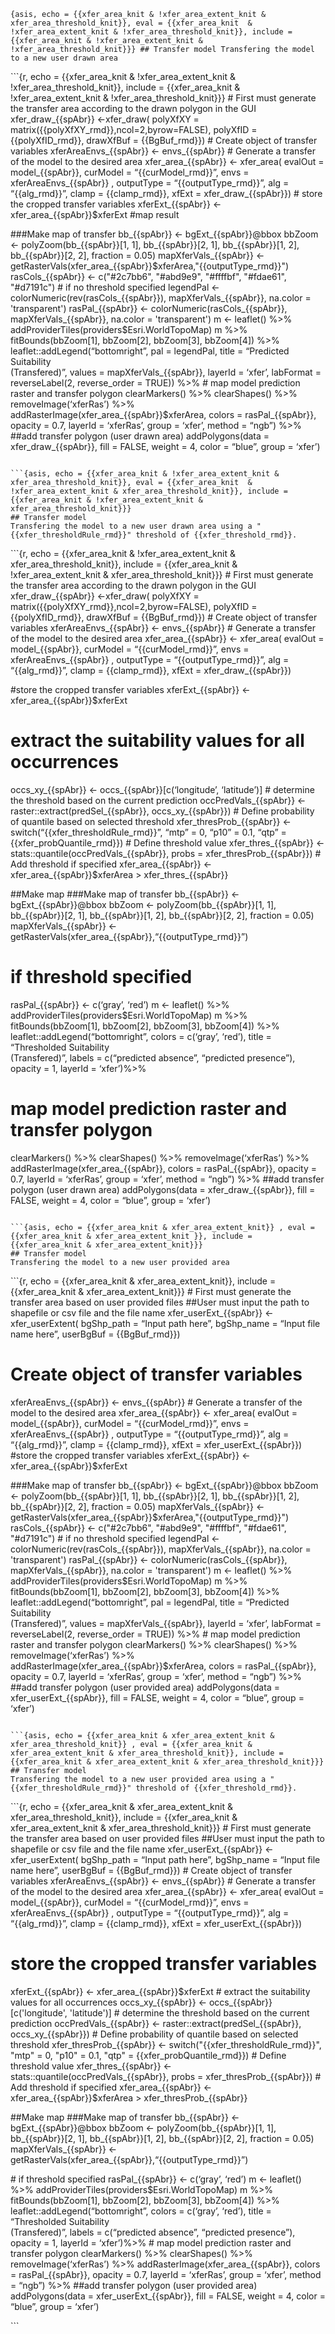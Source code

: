 ```{asis, echo = {{xfer_area_knit & !xfer_area_extent_knit & xfer_area_threshold_knit}}, eval = {{xfer_area_knit  & !xfer_area_extent_knit & !xfer_area_threshold_knit}}, include = {{xfer_area_knit & !xfer_area_extent_knit & !xfer_area_threshold_knit}}}
## Transfer model
Transfering the model to a new user drawn area 
```

```{r, echo =  {{xfer_area_knit & !xfer_area_extent_knit & !xfer_area_threshold_knit}}, include = {{xfer_area_knit & !xfer_area_extent_knit & !xfer_area_threshold_knit}}}
# First must generate the transfer area according to the drawn polygon in the GUI
xfer_draw_{{spAbr}} <-xfer_draw(
  polyXfXY = matrix({{polyXfXY_rmd}},ncol=2,byrow=FALSE),
  polyXfID = {{polyXfID_rmd}},
  drawXfBuf = {{BgBuf_rmd}})
# Create object of transfer variables
xferAreaEnvs_{{spAbr}} <- envs_{{spAbr}}
# Generate a transfer of the model to the desired area
xfer_area_{{spAbr}} <- xfer_area(
  evalOut = model_{{spAbr}},
  curModel = "{{curModel_rmd}}",
  envs = xferAreaEnvs_{{spAbr}} , 
  outputType = "{{outputType_rmd}}",
  alg = "{{alg_rmd}}",
  clamp = {{clamp_rmd}},
  xfExt = xfer_draw_{{spAbr}}) 
# store the cropped transfer variables
xferExt_{{spAbr}} <- xfer_area_{{spAbr}}$xferExt
 #map result
 
 ###Make map of transfer
bb_{{spAbr}} <-  bgExt_{{spAbr}}@bbox
bbZoom <- polyZoom(bb_{{spAbr}}[1, 1], bb_{{spAbr}}[2, 1], bb_{{spAbr}}[1, 2], 
                   bb_{{spAbr}}[2, 2], fraction = 0.05)
mapXferVals_{{spAbr}} <- getRasterVals(xfer_area_{{spAbr}}$xferArea,"{{outputType_rmd}}")
rasCols_{{spAbr}} <- c("#2c7bb6", "#abd9e9", "#ffffbf", "#fdae61", "#d7191c")
# if no threshold specified
legendPal <- colorNumeric(rev(rasCols_{{spAbr}}), mapXferVals_{{spAbr}}, na.color = 'transparent')
rasPal_{{spAbr}} <- colorNumeric(rasCols_{{spAbr}}, mapXferVals_{{spAbr}}, na.color = 'transparent')
m <- leaflet() %>% addProviderTiles(providers$Esri.WorldTopoMap) 
m %>%
  fitBounds(bbZoom[1], bbZoom[2], bbZoom[3], bbZoom[4]) %>%
  leaflet::addLegend("bottomright", pal = legendPal,
            title = "Predicted Suitability<br>(Transfered)",
            values = mapXferVals_{{spAbr}}, layerId = 'xfer',
            labFormat = reverseLabel(2, reverse_order = TRUE)) %>%
# map model prediction raster and transfer polygon
  clearMarkers() %>% clearShapes() %>% removeImage('xferRas') %>%
  addRasterImage(xfer_area_{{spAbr}}$xferArea, colors = rasPal_{{spAbr}}, opacity = 0.7,
                 layerId = 'xferRas', group = 'xfer', method = "ngb") %>%
 ##add transfer polygon (user drawn area)
  addPolygons(data = xfer_draw_{{spAbr}}, fill = FALSE,
              weight = 4, color = "blue", group = 'xfer')

```

```{asis, echo = {{xfer_area_knit & !xfer_area_extent_knit & xfer_area_threshold_knit}}, eval = {{xfer_area_knit  & !xfer_area_extent_knit & xfer_area_threshold_knit}}, include = {{xfer_area_knit & !xfer_area_extent_knit & xfer_area_threshold_knit}}}
## Transfer model
Transfering the model to a new user drawn area using a "{{xfer_thresholdRule_rmd}}" threshold of {{xfer_threshold_rmd}}. 
```

```{r, echo =  {{xfer_area_knit & !xfer_area_extent_knit & xfer_area_threshold_knit}}, include = {{xfer_area_knit & !xfer_area_extent_knit & xfer_area_threshold_knit}}}
# First must generate the transfer area according to the drawn polygon in the GUI
xfer_draw_{{spAbr}} <-xfer_draw(
  polyXfXY = matrix({{polyXfXY_rmd}},ncol=2,byrow=FALSE),
  polyXfID = {{polyXfID_rmd}},
  drawXfBuf = {{BgBuf_rmd}})
# Create object of transfer variables
xferAreaEnvs_{{spAbr}} <- envs_{{spAbr}}
# Generate a transfer of the model to the desired area
xfer_area_{{spAbr}} <- xfer_area(
  evalOut = model_{{spAbr}},
  curModel = "{{curModel_rmd}}",
  envs = xferAreaEnvs_{{spAbr}} , 
  outputType = "{{outputType_rmd}}",
  alg = "{{alg_rmd}}",
  clamp = {{clamp_rmd}},
  xfExt = xfer_draw_{{spAbr}}) 

#store the cropped transfer variables
xferExt_{{spAbr}} <- xfer_area_{{spAbr}}$xferExt

# extract the suitability values for all occurrences
occs_xy_{{spAbr}} <- occs_{{spAbr}}[c('longitude', 'latitude')]
# determine the threshold based on the current prediction
occPredVals_{{spAbr}} <- raster::extract(predSel_{{spAbr}}, occs_xy_{{spAbr}})
# Define probability of quantile based on selected threshold
xfer_thresProb_{{spAbr}} <- switch("{{xfer_thresholdRule_rmd}}", 
                                   "mtp" = 0, "p10" = 0.1, "qtp" = {{xfer_probQuantile_rmd}})
# Define threshold value
xfer_thres_{{spAbr}} <- stats::quantile(occPredVals_{{spAbr}}, 
                                 probs = xfer_thresProb_{{spAbr}})
# Add threshold if specified 
xfer_area_{{spAbr}} <- xfer_area_{{spAbr}}$xferArea > xfer_thres_{{spAbr}}

##Make map
###Make map of transfer
bb_{{spAbr}} <-  bgExt_{{spAbr}}@bbox
bbZoom <- polyZoom(bb_{{spAbr}}[1, 1], bb_{{spAbr}}[2, 1], bb_{{spAbr}}[1, 2], 
                   bb_{{spAbr}}[2, 2], fraction = 0.05)
mapXferVals_{{spAbr}} <- getRasterVals(xfer_area_{{spAbr}},"{{outputType_rmd}}")

# if threshold specified
rasPal_{{spAbr}} <- c('gray', 'red')
m <- leaflet() %>% addProviderTiles(providers$Esri.WorldTopoMap) 
m %>%
  fitBounds(bbZoom[1], bbZoom[2], bbZoom[3], bbZoom[4]) %>%
  leaflet::addLegend("bottomright", colors = c('gray', 'red'),
            title = "Thresholded Suitability<br>(Transfered)",
            labels = c("predicted absence", "predicted presence"),
            opacity = 1, layerId = 'xfer')%>%

# map model prediction raster and transfer polygon
  clearMarkers() %>% clearShapes() %>% removeImage('xferRas') %>%
  addRasterImage(xfer_area_{{spAbr}}, colors = rasPal_{{spAbr}}, opacity = 0.7,
                 layerId = 'xferRas', group = 'xfer', method = "ngb") %>%
 ##add transfer polygon (user drawn area)
  addPolygons(data = xfer_draw_{{spAbr}}, fill = FALSE,
              weight = 4, color = "blue", group = 'xfer')

```

```{asis, echo = {{xfer_area_knit & xfer_area_extent_knit}} , eval = {{xfer_area_knit & xfer_area_extent_knit }}, include = {{xfer_area_knit & xfer_area_extent_knit}}}
## Transfer model
Transfering the model to a new user provided area 
```

```{r, echo = {{xfer_area_knit & xfer_area_extent_knit}}, include = {{xfer_area_knit & xfer_area_extent_knit}}}
# First must generate the transfer area based on user provided files
  ##User must input the path to shapefile or csv file and the file name 
xfer_userExt_{{spAbr}} <- xfer_userExtent(
  bgShp_path = "Input path here",
  bgShp_name = "Input file name here",
  userBgBuf = {{BgBuf_rmd}})

# Create object of transfer variables
xferAreaEnvs_{{spAbr}} <- envs_{{spAbr}}
# Generate a transfer of the model to the desired area
xfer_area_{{spAbr}} <- xfer_area(
  evalOut = model_{{spAbr}},
  curModel = "{{curModel_rmd}}",
  envs = xferAreaEnvs_{{spAbr}} , 
  outputType = "{{outputType_rmd}}",
  alg = "{{alg_rmd}}",
  clamp = {{clamp_rmd}},
  xfExt = xfer_userExt_{{spAbr}}) 
#store the cropped transfer variables
xferExt_{{spAbr}} <- xfer_area_{{spAbr}}$xferExt
 
 ###Make map of transfer
bb_{{spAbr}} <-  bgExt_{{spAbr}}@bbox
bbZoom <- polyZoom(bb_{{spAbr}}[1, 1], bb_{{spAbr}}[2, 1], bb_{{spAbr}}[1, 2], 
                   bb_{{spAbr}}[2, 2], fraction = 0.05)
mapXferVals_{{spAbr}} <- getRasterVals(xfer_area_{{spAbr}}$xferArea,"{{outputType_rmd}}")
rasCols_{{spAbr}} <- c("#2c7bb6", "#abd9e9", "#ffffbf", "#fdae61", "#d7191c")
# if no threshold specified
legendPal <- colorNumeric(rev(rasCols_{{spAbr}}), mapXferVals_{{spAbr}}, na.color = 'transparent')
rasPal_{{spAbr}} <- colorNumeric(rasCols_{{spAbr}}, mapXferVals_{{spAbr}}, na.color = 'transparent')
m <- leaflet() %>% addProviderTiles(providers$Esri.WorldTopoMap) 
m %>%
  fitBounds(bbZoom[1], bbZoom[2], bbZoom[3], bbZoom[4]) %>%
  leaflet::addLegend("bottomright", pal = legendPal,
            title = "Predicted Suitability<br>(Transfered)",
            values = mapXferVals_{{spAbr}}, layerId = 'xfer',
            labFormat = reverseLabel(2, reverse_order = TRUE)) %>%
# map model prediction raster and transfer polygon
  clearMarkers() %>% clearShapes() %>% removeImage('xferRas') %>%
  addRasterImage(xfer_area_{{spAbr}}$xferArea, colors = rasPal_{{spAbr}}, opacity = 0.7,
                 layerId = 'xferRas', group = 'xfer', method = "ngb") %>%
 ##add transfer polygon (user provided area)
  addPolygons(data = xfer_userExt_{{spAbr}}, fill = FALSE,
              weight = 4, color = "blue", group = 'xfer')
```

```{asis, echo = {{xfer_area_knit & xfer_area_extent_knit & xfer_area_threshold_knit}} , eval = {{xfer_area_knit & xfer_area_extent_knit & xfer_area_threshold_knit}}, include = {{xfer_area_knit & xfer_area_extent_knit & xfer_area_threshold_knit}}}
## Transfer model
Transfering the model to a new user provided area using a "{{xfer_thresholdRule_rmd}}" threshold of {{xfer_threshold_rmd}}. 
```

```{r, echo = {{xfer_area_knit & xfer_area_extent_knit & xfer_area_threshold_knit}}, include = {{xfer_area_knit & xfer_area_extent_knit & xfer_area_threshold_knit}}}
# First must generate the transfer area based on user provided files
  ##User must input the path to shapefile or csv file and the file name 
xfer_userExt_{{spAbr}} <- xfer_userExtent(
  bgShp_path = "Input path here",
  bgShp_name = "Input file name here",
  userBgBuf = {{BgBuf_rmd}})
# Create object of transfer variables
xferAreaEnvs_{{spAbr}} <- envs_{{spAbr}}
# Generate a transfer of the model to the desired area
xfer_area_{{spAbr}} <- xfer_area(
  evalOut = model_{{spAbr}},
  curModel = "{{curModel_rmd}}",
  envs = xferAreaEnvs_{{spAbr}} , 
  outputType = "{{outputType_rmd}}",
  alg = "{{alg_rmd}}",
  clamp = {{clamp_rmd}},
  xfExt = xfer_userExt_{{spAbr}}) 

# store the cropped transfer variables
xferExt_{{spAbr}} <- xfer_area_{{spAbr}}$xferExt
# extract the suitability values for all occurrences
occs_xy_{{spAbr}} <- occs_{{spAbr}}[c('longitude', 'latitude')]
# determine the threshold based on the current prediction
occPredVals_{{spAbr}} <- raster::extract(predSel_{{spAbr}}, occs_xy_{{spAbr}})
# Define probability of quantile based on selected threshold
xfer_thresProb_{{spAbr}} <- switch("{{xfer_thresholdRule_rmd}}", 
                                   "mtp" = 0, "p10" = 0.1, "qtp" = {{xfer_probQuantile_rmd}})
# Define threshold value
xfer_thres_{{spAbr}} <- stats::quantile(occPredVals_{{spAbr}}, 
                                        probs = xfer_thresProb_{{spAbr}})
# Add threshold if specified 
xfer_area_{{spAbr}} <- xfer_area_{{spAbr}}$xferArea > xfer_thresProb_{{spAbr}}

##Make map
###Make map of transfer
bb_{{spAbr}} <-  bgExt_{{spAbr}}@bbox
bbZoom <- polyZoom(bb_{{spAbr}}[1, 1], bb_{{spAbr}}[2, 1], bb_{{spAbr}}[1, 2], 
                   bb_{{spAbr}}[2, 2], fraction = 0.05)
mapXferVals_{{spAbr}} <- getRasterVals(xfer_area_{{spAbr}},"{{outputType_rmd}}")

  # if threshold specified
rasPal_{{spAbr}} <- c('gray', 'red')
m <- leaflet() %>% addProviderTiles(providers$Esri.WorldTopoMap) 
m %>%
  fitBounds(bbZoom[1], bbZoom[2], bbZoom[3], bbZoom[4]) %>%
  leaflet::addLegend("bottomright", colors = c('gray', 'red'),
            title = "Thresholded Suitability<br>(Transfered)",
            labels = c("predicted absence", "predicted presence"),
            opacity = 1, layerId = 'xfer')%>%
# map model prediction raster and transfer polygon
  clearMarkers() %>% clearShapes() %>% removeImage('xferRas') %>%
  addRasterImage(xfer_area_{{spAbr}}, colors = rasPal_{{spAbr}}, opacity = 0.7,
                 layerId = 'xferRas', group = 'xfer', method = "ngb") %>%
 ##add transfer polygon (user provided area)
  addPolygons(data = xfer_userExt_{{spAbr}}, fill = FALSE,
              weight = 4, color = "blue", group = 'xfer')

```
